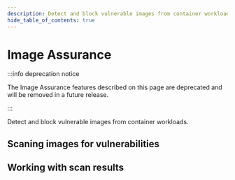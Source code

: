 ```yaml
---
description: Detect and block vulnerable images from container workloads.
hide_table_of_contents: true
---
```



# Image Assurance

:::info deprecation notice

The Image Assurance features described on this page are deprecated and will be removed in a future release.

:::

Detect and block vulnerable images from container workloads.

## Scaning images for vulnerabilities

<DocCardLinkLayout>
  <DocCardLink docId='image-assurance/scanners/overview' />
  <DocCardLink docId='image-assurance/scanners/cluster-scanner' />
  <DocCardLink docId='image-assurance/scanners/registry-scanner' />
  <DocCardLink docId='image-assurance/scanners/pipeline-scanner' />
</DocCardLinkLayout>

## Working with scan results

<DocCardLinkLayout>
  <DocCardLink docId='image-assurance/set-up-alerts' />
  <DocCardLink docId='image-assurance/understanding-scan-results' />
  <DocCardLink docId='image-assurance/exclude-vulnerabilities-from-scan-results' />
  <DocCardLink docId='image-assurance/install-the-admission-controller' />
</DocCardLinkLayout>